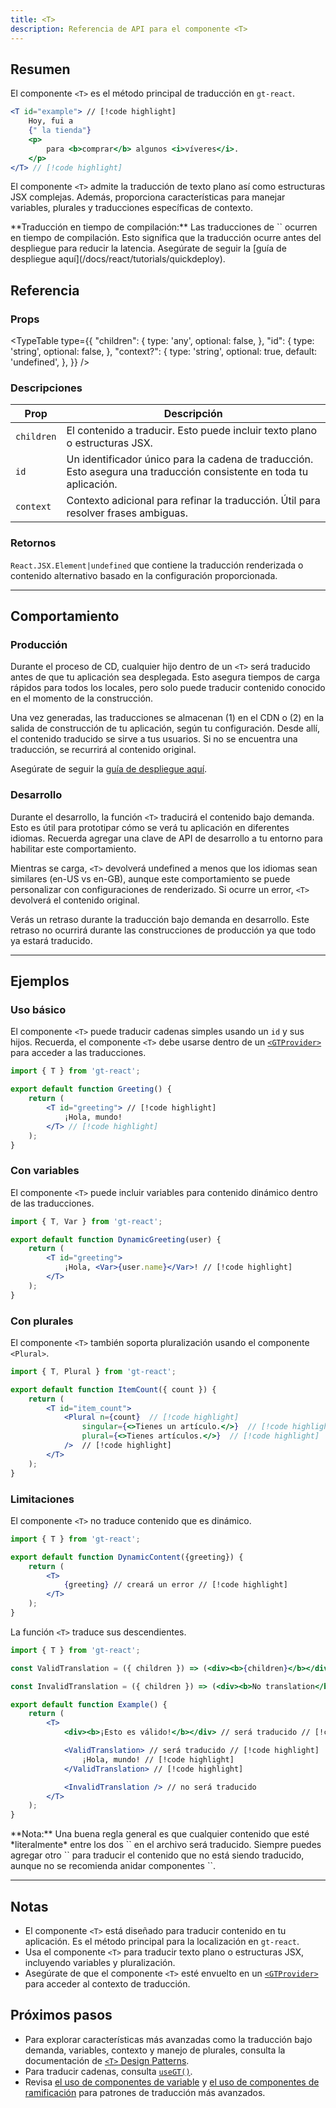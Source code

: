 ```yaml
---
title: <T>
description: Referencia de API para el componente <T>
---
```


## Resumen

El componente `<T>` es el método principal de traducción en `gt-react`.

```jsx
<T id="example"> // [!code highlight]
    Hoy, fui a
    {" la tienda"}
    <p>
        para <b>comprar</b> algunos <i>víveres</i>.
    </p>
</T> // [!code highlight]
```

El componente `<T>` admite la traducción de texto plano así como estructuras JSX complejas.
Además, proporciona características para manejar variables, plurales y traducciones específicas de contexto.

<Callout>
**Traducción en tiempo de compilación:**
Las traducciones de `<T>` ocurren en tiempo de compilación.
Esto significa que la traducción ocurre antes del despliegue para reducir la latencia.
Asegúrate de seguir la [guía de despliegue aquí](/docs/react/tutorials/quickdeploy).
</Callout>



## Referencia

### Props
<TypeTable
  type={{
    "children": {
        type: 'any',
        optional: false,
    },
    "id": {
        type: 'string',
        optional: false,
    },
    "context?": {
        type: 'string',
        optional: true,
        default: 'undefined',
    },
  }}
/>

### Descripciones
| Prop            | Descripción                                                                                     |
|-----------------|-------------------------------------------------------------------------------------------------|
| `children`  | El contenido a traducir. Esto puede incluir texto plano o estructuras JSX.                    |
| `id`        | Un identificador único para la cadena de traducción. Esto asegura una traducción consistente en toda tu aplicación. |
| `context`   | Contexto adicional para refinar la traducción. Útil para resolver frases ambiguas.           |

### Retornos

`React.JSX.Element|undefined` que contiene la traducción renderizada o contenido alternativo basado en la configuración proporcionada.

---

## Comportamiento

### Producción
Durante el proceso de CD, cualquier hijo dentro de un `<T>` será traducido antes de que tu aplicación sea desplegada.
Esto asegura tiempos de carga rápidos para todos los locales, pero solo puede traducir contenido conocido en el momento de la construcción.

Una vez generadas, las traducciones se almacenan (1) en el CDN o (2) en la salida de construcción de tu aplicación, según tu configuración.
Desde allí, el contenido traducido se sirve a tus usuarios.
Si no se encuentra una traducción, se recurrirá al contenido original.

Asegúrate de seguir la [guía de despliegue aquí](/docs/react/tutorials/quickdeploy).

### Desarrollo
Durante el desarrollo, la función `<T>` traducirá el contenido bajo demanda.
Esto es útil para prototipar cómo se verá tu aplicación en diferentes idiomas.
Recuerda agregar una clave de API de desarrollo a tu entorno para habilitar este comportamiento.

Mientras se carga, `<T>` devolverá undefined a menos que los idiomas sean similares (en-US vs en-GB), aunque este comportamiento se puede personalizar con configuraciones de renderizado.
Si ocurre un error, `<T>` devolverá el contenido original.

Verás un retraso durante la traducción bajo demanda en desarrollo.
Este retraso no ocurrirá durante las construcciones de producción ya que todo ya estará traducido.

---

## Ejemplos

### Uso básico

El componente `<T>` puede traducir cadenas simples usando un `id` y sus hijos.
Recuerda, el componente `<T>` debe usarse dentro de un [`<GTProvider>`](/docs/react/reference/t-reference#gtprovider) para acceder a las traducciones.

```jsx title="SimpleTranslation.jsx" copy
import { T } from 'gt-react';

export default function Greeting() {
    return (
        <T id="greeting"> // [!code highlight]
            ¡Hola, mundo!
        </T> // [!code highlight]
    );
}
```

### Con variables
El componente `<T>` puede incluir variables para contenido dinámico dentro de las traducciones.

```jsx title="DynamicGreeting.jsx" copy
import { T, Var } from 'gt-react';

export default function DynamicGreeting(user) {
    return (
        <T id="greeting">
            ¡Hola, <Var>{user.name}</Var>! // [!code highlight]
        </T>
    );
}
```

### Con plurales
El componente `<T>` también soporta pluralización usando el componente `<Plural>`.

```jsx title="ItemCount.jsx" copy
import { T, Plural } from 'gt-react';

export default function ItemCount({ count }) {
    return (
        <T id="item_count">
            <Plural n={count}  // [!code highlight] 
                singular={<>Tienes un artículo.</>}  // [!code highlight] 
                plural={<>Tienes artículos.</>}  // [!code highlight] 
            />  // [!code highlight]
        </T>
    );
}
```

### Limitaciones

El componente `<T>` no traduce contenido que es dinámico.

```jsx title="DynamicContent.jsx" copy
import { T } from 'gt-react';

export default function DynamicContent({greeting}) {
    return (
        <T>
            {greeting} // creará un error // [!code highlight]
        </T>
    );
}
```

La función `<T>` traduce sus descendientes.

```jsx title="Example.jsx" copy
import { T } from 'gt-react';

const ValidTranslation = ({ children }) => (<div><b>{children}</b></div>);

const InvalidTranslation = ({ children }) => (<div><b>No translation</b></div>);

export default function Example() {
    return (
        <T>
            <div><b>¡Esto es válido!</b></div> // será traducido // [!code highlight]

            <ValidTranslation> // será traducido // [!code highlight]
                ¡Hola, mundo! // [!code highlight]
            </ValidTranslation> // [!code highlight]

            <InvalidTranslation /> // no será traducido
        </T>
    );
}
```
<Callout>
    **Nota:** Una buena regla general es que cualquier contenido que esté *literalmente* entre los dos `<T>` en el archivo será traducido.
    Siempre puedes agregar otro `<T>` para traducir el contenido que no está siendo traducido, aunque no se recomienda anidar componentes `<T>`.
</Callout>

---

## Notas
 * El componente `<T>` está diseñado para traducir contenido en tu aplicación. Es el método principal para la localización en `gt-react`.
 * Usa el componente `<T>` para traducir texto plano o estructuras JSX, incluyendo variables y pluralización.
 * Asegúrate de que el componente `<T>` esté envuelto en un [`<GTProvider>`](/docs/react/reference/t-reference#gtprovider) para acceder al contexto de traducción.

## Próximos pasos
 * Para explorar características más avanzadas como la traducción bajo demanda, variables, contexto y manejo de plurales, consulta la documentación de [`<T>` Design Patterns](/docs/react/reference/t-reference).
 * Para traducir cadenas, consulta [`useGT()`](/docs/react/api/strings/useGT).
 * Revisa [el uso de componentes de variable](/docs/react/reference/using-variable-components) y [el uso de componentes de ramificación](/docs/react/reference/using-branching-components) para patrones de traducción más avanzados.